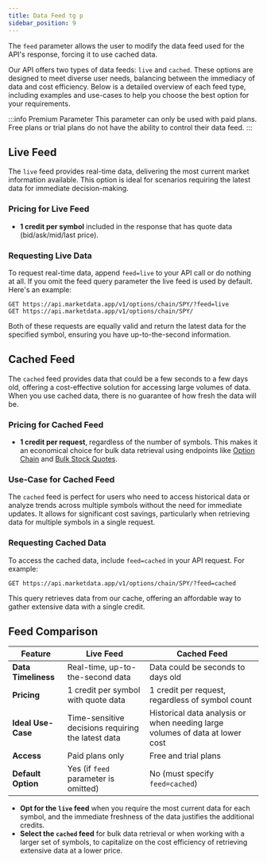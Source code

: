 ```yaml
---
title: Data Feed tg p
sidebar_position: 9
---
```


The `feed` parameter allows the user to modify the data feed used for the API's response, forcing it to use cached data.

Our API offers two types of data feeds: `live` and `cached`. These options are designed to meet diverse user needs, balancing between the immediacy of data and cost efficiency. Below is a detailed overview of each feed type, including examples and use-cases to help you choose the best option for your requirements.

:::info Premium Parameter
This parameter can only be used with paid plans. Free plans or trial plans do not have the ability to control their data feed.
:::


## Live Feed

The `live` feed provides real-time data, delivering the most current market information available. This option is ideal for scenarios requiring the latest data for immediate decision-making.

### Pricing for Live Feed

- **1 credit per symbol** included in the response that has quote data (bid/ask/mid/last price).

### Requesting Live Data

To request real-time data, append `feed=live` to your API call or do nothing at all. If you omit the feed query parameter the live feed is used by default. Here's an example:

```http
GET https://api.marketdata.app/v1/options/chain/SPY/?feed=live
GET https://api.marketdata.app/v1/options/chain/SPY/
```

Both of these requests are equally valid and return the latest data for the specified symbol, ensuring you have up-to-the-second information.

## Cached Feed

The `cached` feed provides data that could be a few seconds to a few days old, offering a cost-effective solution for accessing large volumes of data. When you use cached data, there is no guarantee of how fresh the data will be.

### Pricing for Cached Feed

- **1 credit per request**, regardless of the number of symbols. This makes it an economical choice for bulk data retrieval using endpoints like [Option Chain](/api/options/chain) and [Bulk Stock Quotes](/api/stocks/bulkquotes).

### Use-Case for Cached Feed

The `cached` feed is perfect for users who need to access historical data or analyze trends across multiple symbols without the need for immediate updates. It allows for significant cost savings, particularly when retrieving data for multiple symbols in a single request.

### Requesting Cached Data

To access the cached data, include `feed=cached` in your API request. For example:

```http
GET https://api.marketdata.app/v1/options/chain/SPY/?feed=cached
```

This query retrieves data from our cache, offering an affordable way to gather extensive data with a single credit.

## Feed Comparison

| Feature         | Live Feed                       | Cached Feed                    |
|-----------------|---------------------------------|--------------------------------|
| **Data Timeliness** | Real-time, up-to-the-second data | Data could be seconds to days old |
| **Pricing**         | 1 credit per symbol with quote data | 1 credit per request, regardless of symbol count |
| **Ideal Use-Case** | Time-sensitive decisions requiring the latest data | Historical data analysis or when needing large volumes of data at lower cost |
| **Access**         | Paid plans only                 | Free and trial plans                |
| **Default Option** | Yes (if `feed` parameter is omitted) | No (must specify `feed=cached`) |

- **Opt for the `live` feed** when you require the most current data for each symbol, and the immediate freshness of the data justifies the additional credits.
- **Select the `cached` feed** for bulk data retrieval or when working with a larger set of symbols, to capitalize on the cost efficiency of retrieving extensive data at a lower price.